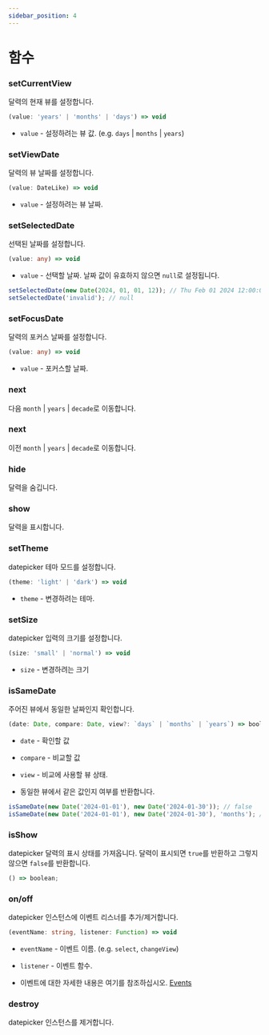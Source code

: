 ```yaml
---
sidebar_position: 4
---
```


# 함수

### setCurrentView

달력의 현재 뷰를 설정합니다.

```typescript
(value: 'years' | 'months' | 'days') => void
```

- `value` - 설정하려는 뷰 값. (e.g. `days` | `months` | `years`)

### setViewDate

달력의 뷰 날짜를 설정합니다.

```typescript
(value: DateLike) => void
```

- `value` - 설정하려는 뷰 날짜.

### setSelectedDate

선택된 날짜를 설정합니다.

```typescript
(value: any) => void
```

- `value` - 선택할 날짜. 날짜 값이 유효하지 않으면 `null`로 설정됩니다.

```javascript
setSelectedDate(new Date(2024, 01, 01, 12)); // Thu Feb 01 2024 12:00:00
setSelectedDate('invalid'); // null
```

### setFocusDate

달력의 포커스 날짜를 설정합니다.

```typescript
(value: any) => void
```

- `value` - 포커스할 날짜.

### next

다음 `month` | `years` | `decade`로 이동합니다.

### next

이전 `month` | `years` | `decade`로 이동합니다.

### hide

달력을 숨깁니다.

### show

달력을 표시합니다.

### setTheme

datepicker 테마 모드를 설정합니다.

```typescript
(theme: 'light' | 'dark') => void
```

- `theme` - 변경하려는 테마.

### setSize

datepicker 입력의 크기를 설정합니다.

```typescript
(size: 'small' | 'normal') => void
```

- `size` - 변경하려는 크기

### isSameDate

주어진 뷰에서 동일한 날짜인지 확인합니다.

```typescript
(date: Date, compare: Date, view?: `days` | `months` | `years`) => boolean;
```

- `date` - 확인할 값

- `compare` - 비교할 값

- `view` - 비교에 사용할 뷰 상태.

- 동일한 뷰에서 같은 값인지 여부를 반환합니다.

```javascript
isSameDate(new Date('2024-01-01'), new Date('2024-01-30')); // false
isSameDate(new Date('2024-01-01'), new Date('2024-01-30'), 'months'); // true
```

### isShow

datepicker 달력의 표시 상태를 가져옵니다. 달력이 표시되면 `true`를 반환하고 그렇지 않으면 `false`를 반환합니다.

```typescript
() => boolean;
```

### on/off

datepicker 인스턴스에 이벤트 리스너를 추가/제거합니다.

```typescript
(eventName: string, listener: Function) => void
```

- `eventName` - 이벤트 이름. (e.g. `select`, `changeView`)

- `listener` - 이벤트 함수.

- 이벤트에 대한 자세한 내용은 여기를 참조하십시오. [Events](../options/events.mdx)

### destroy

datepicker 인스턴스를 제거합니다.
